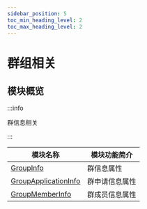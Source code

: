 ```yaml
---
sidebar_position: 5
toc_min_heading_level: 2
toc_max_heading_level: 2
---
```


# 群组相关

## 模块概览

:::info

群信息相关

:::

| 模块名称                                                                     | 模块功能简介       |
| ---------------------------------------------------------------------------- | ------------------ |
| [GroupInfo](docs/sdks/class/group/groupInfo.mdx)                             | 群信息属性         |
| [GroupApplicationInfo](docs/sdks/class/group/groupApplicationInfo.mdx)       | 群申请信息属性     |
| [GroupMemberInfo](docs/sdks/class/group/groupMemberInfo.mdx)                 | 群成员信息属性     |